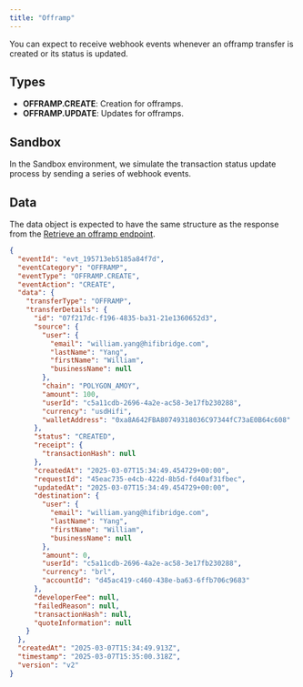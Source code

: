 ```yaml
---
title: "Offramp"
---
```


You can expect to receive webhook events whenever an offramp transfer is created or its status is updated.

## Types

- **OFFRAMP.CREATE**: Creation for offramps.
- **OFFRAMP.UPDATE**: Updates for offramps.

## Sandbox

<Note>
  In the Sandbox environment, we simulate the transaction status update process
  by sending a series of webhook events.
</Note>

## Data

The data object is expected to have the same structure as the response from the [Retrieve an offramp endpoint](/api-reference/offramp/retrieve-an-offramp).

```json
{
  "eventId": "evt_195713eb5185a84f7d",
  "eventCategory": "OFFRAMP",
  "eventType": "OFFRAMP.CREATE",
  "eventAction": "CREATE",
  "data": {
    "transferType": "OFFRAMP",
    "transferDetails": {
      "id": "07f217dc-f196-4835-ba31-21e1360652d3",
      "source": {
        "user": {
          "email": "william.yang@hifibridge.com",
          "lastName": "Yang",
          "firstName": "William",
          "businessName": null
        },
        "chain": "POLYGON_AMOY",
        "amount": 100,
        "userId": "c5a11cdb-2696-4a2e-ac58-3e17fb230288",
        "currency": "usdHifi",
        "walletAddress": "0xa8A642FBA80749318036C97344fC73aE0B64c608"
      },
      "status": "CREATED",
      "receipt": {
        "transactionHash": null
      },
      "createdAt": "2025-03-07T15:34:49.454729+00:00",
      "requestId": "45eac735-e4cb-422d-8b5d-fd40af31fbec",
      "updatedAt": "2025-03-07T15:34:49.454729+00:00",
      "destination": {
        "user": {
          "email": "william.yang@hifibridge.com",
          "lastName": "Yang",
          "firstName": "William",
          "businessName": null
        },
        "amount": 0,
        "userId": "c5a11cdb-2696-4a2e-ac58-3e17fb230288",
        "currency": "brl",
        "accountId": "d45ac419-c460-438e-ba63-6ffb706c9683"
      },
      "developerFee": null,
      "failedReason": null,
      "transactionHash": null,
      "quoteInformation": null
    }
  },
  "createdAt": "2025-03-07T15:34:49.913Z",
  "timestamp": "2025-03-07T15:35:00.318Z",
  "version": "v2"
}
```

